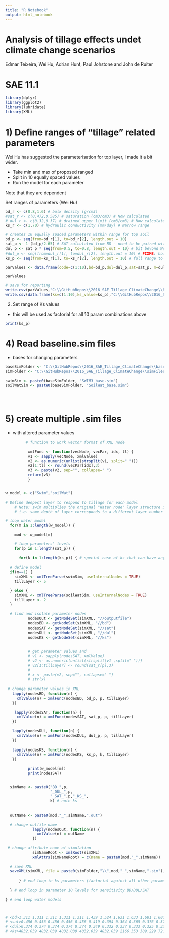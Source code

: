 ```yaml
---
title: "R Notebook"
output: html_notebook
---
```


# Analysis of tillage effects undet climate change scenarios

Edmar Teixeira, Wei Hu, Adrian Hunt, Paul Johstone and John de Ruiter

# SAE 11.1 

```r
library(dplyr)
library(ggplot2)
library(lubridate)
library(XML)
```

# 1) Define ranges of "tillage" related parameters

Wei Hu has suggested the parameterisation for top layer, I made it a bit wider.

- Take min and max of proposed ranged
- Split in 10 equally spaced values
- Run the model for each parameter

Note that they are dependent 

Set ranges of parameters (Wei Hu)
```r
bd_r <- c(0.8,1.6) # bulk density (g/cm3)
#sat_r <- c(0.472,0.585) # saturation (cm3/cm3) # Now calculated
# dul_r <- c(0.32,0.37) # drained upper limit (cm3/cm3) # Now calculated
ks_r <- c(1,70) # hydraulic conductivity (mm/day) # Narrow range

# creates 10 equally spaced parameters within range for top soil
bd_p <- seq(from=bd_r[1], to=bd_r[2], length.out = 10)
sat_p <- 1-(bd_p/2.65) # SAT calculated from BD - need to be paired with BD values
dul_p <- sat_p * seq(from=0.5, to=0.8, length.out = 10) # bit beyond Wei's tange of 0.6 to 0.7
#dul_p <- seq(from=dul_r[1], to=dul_r[2], length.out = 10) # FIXME: how to get DUL from BD and align with SAT?
ks_p <- seq(from=ks_r[1], to=ks_r[2], length.out = 10) # full range to be tested in factorial

parValues <- data.frame(code=c(1:10),bd=bd_p,dul=dul_p,sat=sat_p, m=dul_p/sat_p)

parValues

# save for reporting
write.csv(parValues,"C:\\GitHubRepos\\2016_SAE_Tillage_ClimateChange\\ParamValues.csv")
write.csv(data.frame(ks=c(1:10),ks_value=ks_p),"C:\\GitHubRepos\\2016_SAE_Tillage_ClimateChange\\KsValues.csv")

```

2) Set range of Ks values

- this will be used as factorial for all 10 param combinations above

```r
print(ks_p)
```

# 4) Read baseline.sim files 

- bases for changing parameters

```r
baseSimFolder <- "C:\\GitHubRepos\\2016_SAE_Tillage_ClimateChange\\baseSim\\"
simFolder <- "C:\\GitHubRepos\\2016_SAE_Tillage_ClimateChange\\simFiles\\"

swimSim <- paste0(baseSimFolder, "SWIM3_base.sim")
soilWatSim <- paste0(baseSimFolder, "SoilWat_base.sim")


  
```

# 5) create multiple .sim files 

- with altered parameter values

```r

         # function to work vector format of XML node
          
          xmlFunc <- function(vecNode, vecPar, idx, tl) {
          v1 <- sapply(vecNode, xmlValue)
          v2 <- as.numeric(unlist(strsplit(v1, split=" ")))
          v2[1:tl] <- round(vecPar[idx],3)
          v3 <- paste(v2, sep="", collapse=" ")
          return(v3)
          }


w_model <- c("Swim","soilWat")

# Define deepest layer to respond to tillage for each model
    # Note: swim multiplies the original "Water node" layer structure in sub-layers
    # i.e. same depth of layer corresponds to a different layer number

# loop water model
  for(m in 1:length(w_model)) {
    
    mod <- w_model[m]

    # loop parameters' levels
    for(p in 1:length(sat_p)) {
      
      for(k in 1:length(ks_p)) { # special case of ks that can have any value
        
  # define model
  if(m==1) {
    simXML <- xmlTreeParse(swimSim, useInternalNodes = TRUE)
    tillLayer <- 5

  } else {
    simXML <- xmlTreeParse(soilWatSim, useInternalNodes = TRUE) 
    tillLayer <- 2
  }
  
  # find and isolate parameter nodes
          nodesOut <- getNodeSet(simXML, "//outputfile")
          nodesBD <- getNodeSet(simXML, "//bd")
          nodesSAT <- getNodeSet(simXML, "//sat")
          nodesDUL <- getNodeSet(simXML, "//dul")
          nodesKS <- getNodeSet(simXML, "//ks")
          
          
          # get parameter values and 
          # v1 <- sapply(nodesSAT, xmlValue)
          # v2 <- as.numeric(unlist(strsplit(v1 ,split=" ")))
          # v2[1:tillLayer] <- round(sat_r[p],3)
          # 
          # x <- paste(v2, sep="", collapse=" ")
          # str(x)
          
 # change parameter values in XML
   lapply(nodesBD, function(n) {
     xmlValue(n) = xmlFunc(nodesBD, bd_p, p, tillLayer)
   })
   
    lapply(nodesSAT, function(n) {
     xmlValue(n) = xmlFunc(nodesSAT, sat_p, p, tillLayer)
   })
    
   lapply(nodesDUL, function(n) {
     xmlValue(n) = xmlFunc(nodesDUL, dul_p, p, tillLayer)
   })
   
   lapply(nodesKS, function(n) {
     xmlValue(n) = xmlFunc(nodesKS, ks_p, k, tillLayer)
   })
   
          print(w_model[m])
          print(nodesSAT)
          

  simName <- paste0("BD_",p,
                    "_DUL_",p,
                    "_SAT_",p,"_KS_",
                    k) # note ks
  
  
  outName <- paste0(mod,"_",simName,".out") 
  
  # change outfile name
            lapply(nodesOut, function(n) {
              xmlValue(n) = outName
            })
          
 # change attribute name of simulation 
            simNameRoot <- xmlRoot(simXML)
            xmlAttrs(simNameRoot) = c(name = paste0(mod,"_",simName))          
            
  # save XML
  saveXML(simXML, file = paste0(simFolder,"\\",mod,"_",simName,".sim"), indent=TRUE)        
          
      } # end loop in ks parameters (factorial against all other parameters)
          
  } # end loop in parameter 10 levels for sensitivity BD/DUL/SAT 
  
} # end loop water models 



# <bd>1.311 1.311 1.311 1.311 1.311 1.439 1.524 1.631 1.633 1.601 1.601 1.601 </bd>
# <sat>0.456 0.456 0.456 0.456 0.456 0.419 0.394 0.364 0.365 0.376 0.376 0.376 </sat>
# <dul>0.374 0.374 0.374 0.374 0.374 0.349 0.332 0.337 0.333 0.325 0.325 0.325 </dul>
# <ks>4832.039 4832.039 4832.039 4832.039 4832.039 2166.353 389.229 72.292 44.934 97.995 97.995 97.995 </ks>


```




